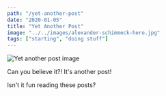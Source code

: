 ```yaml
---
path: "/yet-another-post"
date: "2020-01-05"
title: "Yet Another Post"
image: "../../images/alexander-schimmeck-hero.jpg"
tags: ["starting", "doing stuff"]
---
```


![Yet another post image](../../images/alexander-schimmeck-hero.jpg)

Can you believe it?! It's another post!

Isn't it fun reading these posts?
